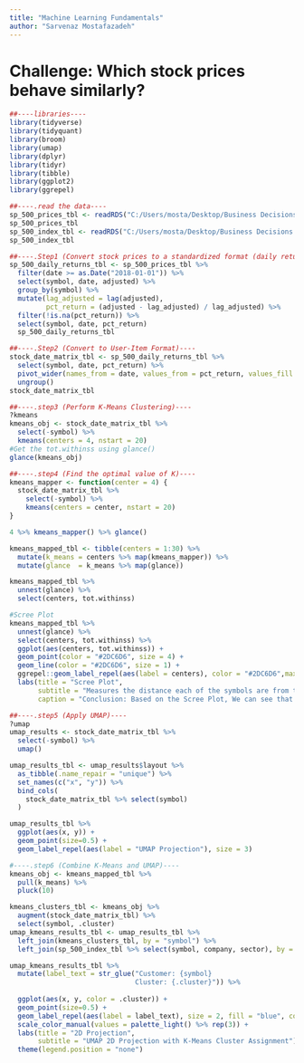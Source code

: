 ```yaml
---
title: "Machine Learning Fundamentals"
author: "Sarvenaz Mostafazadeh"
---
```


# Challenge: Which stock prices behave similarly?

```r
##----libraries----
library(tidyverse)
library(tidyquant)
library(broom)
library(umap)
library(dplyr)
library(tidyr)
library(tibble)
library(ggplot2)
library(ggrepel)

##----.read the data----
sp_500_prices_tbl <- readRDS("C:/Users/mosta/Desktop/Business Decisions with Machine Learning/1/sp_500_prices_tbl.rds")
sp_500_prices_tbl
sp_500_index_tbl <- readRDS("C:/Users/mosta/Desktop/Business Decisions with Machine Learning/1/sp_500_index_tbl.rds")
sp_500_index_tbl

##----.Step1 (Convert stock prices to a standardized format (daily returns)----
sp_500_daily_returns_tbl <- sp_500_prices_tbl %>%
  filter(date >= as.Date("2018-01-01")) %>%
  select(symbol, date, adjusted) %>%
  group_by(symbol) %>%
  mutate(lag_adjusted = lag(adjusted),
         pct_return = (adjusted - lag_adjusted) / lag_adjusted) %>%
  filter(!is.na(pct_return)) %>%
  select(symbol, date, pct_return) 
  sp_500_daily_returns_tbl

##----.Step2 (Convert to User-Item Format)----
stock_date_matrix_tbl <- sp_500_daily_returns_tbl %>%
  select(symbol, date, pct_return) %>%
  pivot_wider(names_from = date, values_from = pct_return, values_fill = 0) %>%
  ungroup()
stock_date_matrix_tbl

##----.step3 (Perform K-Means Clustering)----
?kmeans
kmeans_obj <- stock_date_matrix_tbl %>%
  select(-symbol) %>%
  kmeans(centers = 4, nstart = 20)
#Get the tot.withinss using glance()
glance(kmeans_obj)

##----.step4 (Find the optimal value of K)----
kmeans_mapper <- function(center = 4) {
  stock_date_matrix_tbl %>%
    select(-symbol) %>%
    kmeans(centers = center, nstart = 20)
}

4 %>% kmeans_mapper() %>% glance()

kmeans_mapped_tbl <- tibble(centers = 1:30) %>%
  mutate(k_means = centers %>% map(kmeans_mapper)) %>%
  mutate(glance  = k_means %>% map(glance))

kmeans_mapped_tbl %>%
  unnest(glance) %>%
  select(centers, tot.withinss)

#Scree Plot
kmeans_mapped_tbl %>%
  unnest(glance) %>%
  select(centers, tot.withinss) %>%
  ggplot(aes(centers, tot.withinss)) +
  geom_point(color = "#2DC6D6", size = 4) +
  geom_line(color = "#2DC6D6", size = 1) +
  ggrepel::geom_label_repel(aes(label = centers), color = "#2DC6D6",max.overlaps = 20) + 
  labs(title = "Scree Plot",
       subtitle = "Measures the distance each of the symbols are from the closes K-Means center",
       caption = "Conclusion: Based on the Scree Plot, We can see that the Scree Plot becomes linear (constant rate of change) between 5 and 10 centers for K.")

##----.step5 (Apply UMAP)----
?umap
umap_results <- stock_date_matrix_tbl %>%
  select(-symbol) %>%
  umap()

umap_results_tbl <- umap_results$layout %>%
  as_tibble(.name_repair = "unique") %>% 
  set_names(c("x", "y")) %>%
  bind_cols(
    stock_date_matrix_tbl %>% select(symbol)
  )

umap_results_tbl %>%
  ggplot(aes(x, y)) +
  geom_point(size=0.5) + 
  geom_label_repel(aes(label = "UMAP Projection"), size = 3)

#----.step6 (Combine K-Means and UMAP)----
kmeans_obj <- kmeans_mapped_tbl %>%
  pull(k_means) %>%
  pluck(10)

kmeans_clusters_tbl <- kmeans_obj %>% 
  augment(stock_date_matrix_tbl) %>%
  select(symbol, .cluster)
umap_kmeans_results_tbl <- umap_results_tbl %>%
  left_join(kmeans_clusters_tbl, by = "symbol") %>%
  left_join(sp_500_index_tbl %>% select(symbol, company, sector), by = "symbol")

umap_kmeans_results_tbl %>%
  mutate(label_text = str_glue("Customer: {symbol}
                               Cluster: {.cluster}")) %>%
  
  ggplot(aes(x, y, color = .cluster)) +
  geom_point(size=0.5) +
  geom_label_repel(aes(label = label_text), size = 2, fill = "blue", color = "white", max.overlaps = 20) +
  scale_color_manual(values = palette_light() %>% rep(3)) +
  labs(title = "2D Projection",
       subtitle = "UMAP 2D Projection with K-Means Cluster Assignment") +
  theme(legend.position = "none")


```
